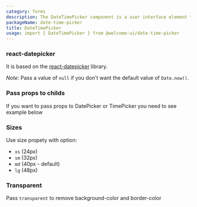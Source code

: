 ```yaml
---
category: forms
description: The DateTimePicker component is a user interface element that allows users to select both dates and times from a single interface. It provides a calendar view for selecting dates and a dropdown or input fields for specifying times. This component is essential for applications that require precise scheduling or event management, offering a seamless way to input both date and time information.
packageName: date-time-picker
title: DateTimePicker
usage: import { DateTimePicker } from @welcome-ui/date-time-picker
---
```


### react-datepicker

It is based on the [react-datepicker](https://github.com/Hacker0x01/react-datepicker) library.

_Note_: Pass a value of `null` if you don't want the default value of `Date.now()`.

### Pass props to childs

If you want to pass props to DatePicker or TimePicker you need to see example below

<div data-playground="childs.tsx" data-component="DateTimePicker"></div>

### Sizes

Use size propety with option:

- `xs` (24px)
- `sm` (32px)
- `md` (40px - default)
- `lg` (48px)

<div data-playground="sizes.tsx" data-component="DateTimePicker"></div>

### Transparent

Pass `transparent` to remove background-color and border-color

<div data-playground="transparent.tsx" data-component="DateTimePicker"></div>
